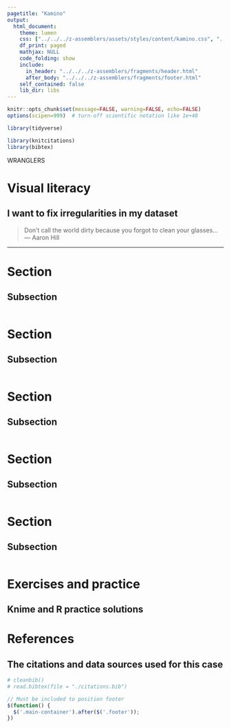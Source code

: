 ```yaml
---
pagetitle: "Kamino"
output: 
  html_document:
    theme: lumen
    css: ["../../../z-assemblers/assets/styles/content/kamino.css", "../../../z-assemblers/assets/icons/line-awesome/css/line-awesome.css"]
    df_print: paged
    mathjax: NULL
    code_folding: show
    include:
      in_header: "../../../z-assemblers/fragments/header.html"
      after_body: "../../../z-assemblers/fragments/footer.html"
    self_contained: false
    lib_dir: libs
---
```


```r
knitr::opts_chunk$set(message=FALSE, warning=FALSE, echo=FALSE)
options(scipen=999)  # turn-off scientific notation like 1e+48

library(tidyverse)

library(knitcitations)
library(bibtex)

```

<div class="activity">
WRANGLERS  
</div>

# Visual literacy
## I want to fix irregularities in my dataset

> Don't call the world dirty because you forgot to clean your glasses...\
--- Aaron Hill\



***

# Section
## Subsection

```r




```


# Section
## Subsection


```r



```


# Section
## Subsection


```r



```



# Section
## Subsection


```r



```



# Section
## Subsection


```r



```


# Exercises and practice
## Knime and R practice solutions



# References
## The citations and data sources used for this case

```r

# cleanbib()
# read.bibtex(file = "./citations.bib")

```




```js

// Must be included to position footer
$(function() {
  $('.main-container').after($('.footer'));
})

```

